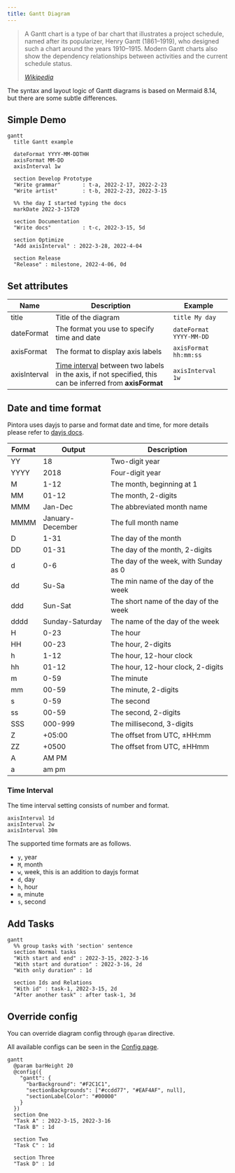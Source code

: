 ```yaml
---
title: Gantt Diagram
---
```


> A Gantt chart is a type of bar chart that illustrates a project schedule, named after its popularizer, Henry Gantt (1861–1919), who designed such a chart around the years 1910–1915. Modern Gantt charts also show the dependency relationships between activities and the current schedule status.
>
> <cite>
>   <a href="https://en.wikipedia.org/wiki/Gantt_chart">Wikipedia</a>
> </cite>

The syntax and layout logic of Gantt diagrams is based on Mermaid 8.14, but there are some subtle differences.

## Simple Demo

```pintora play
gantt
  title Gantt example

  dateFormat YYYY-MM-DDTHH
  axisFormat MM-DD
  axisInterval 1w

  section Develop Prototype
  "Write grammar"       : t-a, 2022-2-17, 2022-2-23
  "Write artist"        : t-b, 2022-2-23, 2022-3-15

  %% the day I started typing the docs
  markDate 2022-3-15T20

  section Documentation
  "Write docs"          : t-c, 2022-3-15, 5d

  section Optimize
  "Add axisInterval" : 2022-3-28, 2022-4-04

  section Release
  "Release" : milestone, 2022-4-06, 0d
```

## Set attributes

| Name         | Description                                                                                                                | Example                 |
|--------------|----------------------------------------------------------------------------------------------------------------------------|-------------------------|
| title        | Title of the diagram                                                                                                       | `title My day`          |
| dateFormat   | The format you use to specify time and date                                                                                | `dateFormat YYYY-MM-DD` |
| axisFormat   | The format to display axis labels                                                                                          | `axisFormat hh:mm:ss`   |
| axisInterval | [Time interval](#time-interval) between two labels in the axis, if not specified, this can be inferred from __axisFormat__ | `axisInterval 1w`       |

## Date and time format

Pintora uses dayjs to parse and format date and time, for more details please refer to [dayjs docs](https://day.js.org/docs/en/display/format).

| Format | Output           | Description                           |
|--------|------------------|---------------------------------------|
| YY     | 18               | Two-digit year                        |
| YYYY   | 2018             | Four-digit year                       |
| M      | 1-12             | The month, beginning at 1             |
| MM     | 01-12            | The month, 2-digits                   |
| MMM    | Jan-Dec          | The abbreviated month name            |
| MMMM   | January-December | The full month name                   |
| D      | 1-31             | The day of the month                  |
| DD     | 01-31            | The day of the month, 2-digits        |
| d      | 0-6              | The day of the week, with Sunday as 0 |
| dd     | Su-Sa            | The min name of the day of the week   |
| ddd    | Sun-Sat          | The short name of the day of the week |
| dddd   | Sunday-Saturday  | The name of the day of the week       |
| H      | 0-23             | The hour                              |
| HH     | 00-23            | The hour, 2-digits                    |
| h      | 1-12             | The hour, 12-hour clock               |
| hh     | 01-12            | The hour, 12-hour clock, 2-digits     |
| m      | 0-59             | The minute                            |
| mm     | 00-59            | The minute, 2-digits                  |
| s      | 0-59             | The second                            |
| ss     | 00-59            | The second, 2-digits                  |
| SSS    | 000-999          | The millisecond, 3-digits             |
| Z      | +05:00           | The offset from UTC, ±HH:mm           |
| ZZ     | +0500            | The offset from UTC, ±HHmm            |
| A      | AM PM            |                                       |
| a      | am pm            |                                       |

### Time Interval

The time interval setting consists of number and format.

```text
axisInterval 1d
axisInterval 2w
axisInterval 30m
```

The supported time formats are as follows.

- `y`, year
- `M`, month
- `w`, week, this is an addition to dayjs format
- `d`, day
- `h`, hour
- `m`, minute
- `s`, second


## Add Tasks

```pintora play
gantt
  %% group tasks with 'section' sentence
  section Normal tasks
  "With start and end" : 2022-3-15, 2022-3-16
  "With start and duration" : 2022-3-16, 2d
  "With only duration" : 1d

  section Ids and Relations
  "With id" : task-1, 2022-3-15, 2d
  "After another task" : after task-1, 3d
```

## Override config

You can override diagram config through `@param` directive.

All available configs can be seen in the [Config page](../configuration/config.md#gantt).

```pintora play
gantt
  @param barHeight 20
  @config({
    "gantt": {
      "barBackground": "#F2C1C1",
      "sectionBackgrounds": ["#ccdd77", "#EAF4AF", null],
      "sectionLabelColor": "#00000"
    }
  })
  section One
  "Task A" : 2022-3-15, 2022-3-16
  "Task B" : 1d

  section Two
  "Task C" : 1d

  section Three
  "Task D" : 1d
```
